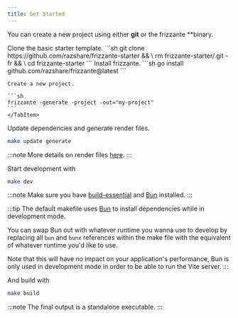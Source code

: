 ```yaml
---
title: Get Started
---
```



You can create a new project using either **git** or the frizzante **binary.

<Tabs>
    <TabItem icon='seti:git' label='Git'>
    Clone the basic starter template.
    ```sh
    git clone https://github.com/razshare/frizzante-starter && \
    rm frizzante-starter/.git -fr && \
    cd frizzante-starter
    ```
    </TabItem>
    <TabItem icon='linux' label='Binary'>
    Install frizzante.
    ```sh
    go install github.com/razshare/frizzante@latest
    ```

    Create a new project.

    ```sh
    frizzante -generate -project -out="my-project"
    ```
    </TabItem>
</Tabs>


Update dependencies and generate render files.

```sh
make update generate
```

:::note
More details on render files [here](../views#render-files).
:::

Start development with

```sh
make dev
```

:::note
Make sure you have [build-essential](https://askubuntu.com/questions/398489/how-to-install-build-essential) and
[Bun](https://bun.sh/) installed.
:::

:::tip
The default makefile uses [Bun](https://bun.sh/) to install dependencies while in development mode.

You can swap Bun out with whatever runtime you wanna use to develop by replacing all `bun` and `bunx` references within 
the make file with the equivalent of whatever runtime you'd like to use.

Note that this will have no impact on your application's performance, Bun is only used in development mode 
in order to be able to run the Vite server.
:::

And build with

```sh
make build
```

:::note
The final output is a standalone executable.
:::